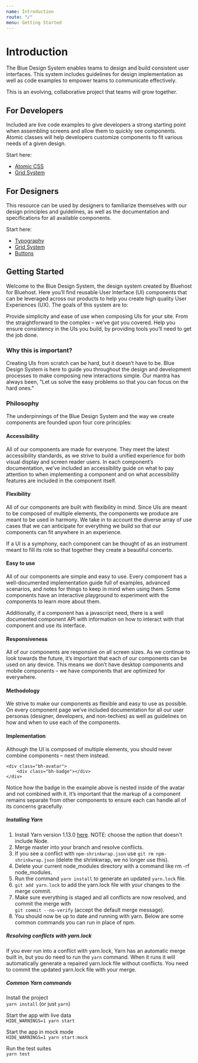 ```yaml
---
name: Introduction
route: "/"
menu: Getting Started
---
```



# Introduction

The Blue Design System enables teams to design and build consistent user interfaces. This system includes guidelines for design implementation as well as code examples to empower teams to communicate effectively.

This is an evolving, collaborative project that teams will grow together.

## For Developers

Included are live code examples to give developers a strong starting point when assembling screens and allow them to quickly see components. Atomic classes will help developers customize components to fit various needs of a given design.

Start here:

- [Atomic CSS](/atomic-css)
- [Grid System](/grid-system)

## For Designers

This resource can be used by designers to familiarize themselves with our design principles and guidelines, as well as the documentation and specifications for all available components.

Start here:

- [Typography](/typography)
- [Grid System](/grid-system)
- [Buttons](/buttons)

## Getting Started

Welcome to the Blue Design System, the design system created by Bluehost for Bluehost. Here you’ll find reusable User Interface (UI) components that can be leveraged across our products to help you create high quality User Experiences (UX). The goals of this system are to:

Provide simplicity and ease of use when composing UIs for your site. From the straightforward to the complex – we’ve got you covered.
Help you ensure consistency in the UIs you build, by providing tools you’ll need to get the job done.

### Why this is important?

Creating UIs from scratch can be hard, but it doesn’t have to be. Blue Design System is here to guide you throughout the design and development processes to make composing new interactions simple. Our mantra has always been, "Let us solve the easy problems so that you can focus on the hard ones."

### Philosophy

The underpinnings of the Blue Design System and the way we create components are founded upon four core principles:

#### Accessibility

All of our components are made for everyone. They meet the latest accessibility standards, as we strive to build a unified experience for both visual display and screen reader users. In each component’s documentation, we’ve included an accessibility guide on what to pay attention to when implementing a component and on what accessibility features are included in the component itself.

#### Flexibility

All of our components are built with flexibility in mind. Since UIs are meant to be composed of multiple elements, the components we produce are meant to be used in harmony. We take in to account the diverse array of use cases that we can anticipate for everything we build so that our components can fit anywhere in an experience.

If a UI is a symphony, each component can be thought of as an instrument meant to fill its role so that together they create a beautiful concerto.

#### Easy to use

All of our components are simple and easy to use. Every component has a well-documented implementation guide full of examples, advanced scenarios, and notes for things to keep in mind when using them. Some components have an interactive playground to experiment with the components to learn more about them.

Additionally, if a component has a javascript need, there is a well documented component API with information on how to interact with that component and use its interface.

#### Responsiveness

All of our components are responsive on all screen sizes. As we continue to look towards the future, it’s important that each of our components can be used on any device. This means we don’t have desktop components and mobile components – we have components that are optimized for everywhere.

#### Methodology

We strive to make our components as flexible and easy to use as possible. On every component page we’ve included documentation for all our user personas (designer, developers, and non-techies) as well as guidelines on how and when to use each of the components.

#### Implementation

Although the UI is composed of multiple elements, you should never combine components – nest them instead.

```
<div class="bh-avatar">
    <div class="bh-badge"></div>
</div>
```

Notice how the badge in the example above is nested inside of the avatar and not combined with it. It’s important that the markup of a component remains separate from other components to ensure each can handle all of its concerns gracefully.

##### Installing Yarn

1. Install Yarn version 1.13.0 <a href="https://yarnpkg.com/en/docs/install#mac-stable">here</a>. NOTE: choose the option that doesn't include Node.
2. Merge master into your branch and resolve conflicts.
3. If you see a conflict with `npm-shrinkwrap.json` use `git rm npm-shrinkwrap.json` (delete the shrinkwrap, we no longer use this).
4. Delete your current node_modules directory with a command like rm -rf node_modules.
5. Run the command `yarn install` to generate an updated `yarn.lock` file.
6. `git add yarn.lock` to add the yarn.lock file with your changes to the merge commit.
7. Make sure everything is staged and all conflicts are now resolved, and commit the merge with<br />`git commit --no-verify` (accept the default merge message).
8. You should now be up to date and running with yarn. Below are some common commands you can run in place of npm.

##### Resolving conflicts with yarn.lock

If you ever run into a conflict with yarn.lock, Yarn has an automatic merge built in, but you do need to run the `yarn` command. When it runs it will automatically generate a repaired yarn.lock file without conflicts. You need to commit the updated yarn.lock file with your merge.

##### Common Yarn commands
Install the project<br />
`yarn install` (or just `yarn`)

Start the app with live data<br />
`HIDE_WARNINGS=1 yarn start`

Start the app in mock mode<br />
`HIDE_WARNINGS=1 yarn start:mock`

Run the test suites<br />
`yarn test`